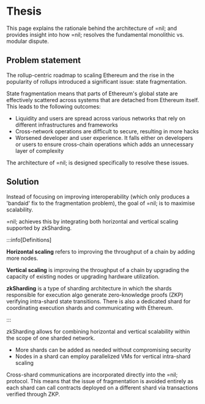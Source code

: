 # Thesis

This page explains the rationale behind the architecture of =nil; and provides insight into how =nil; resolves the fundamental monolithic vs. modular dispute.

## Problem statement

The rollup-centric roadmap to scaling Ethereum and the rise in the popularity of rollups introduced a significant issue: state fragmentation.

State fragmentation means that parts of Ethereum's global state are effectively scattered across systems that are detached from Ethereum itself. This leads to the following outcomes:

* Liquidity and users are spread across various networks that rely on different infrastructures and frameworks
* Cross-network operations are difficult to secure, resulting in more hacks
* Worsened developer and user experience. It falls either on developers or users to ensure cross-chain operations which adds an unnecessary layer of complexity

The architecture of =nil; is designed specifically to resolve these issues. 

## Solution

Instead of focusing on improving interoperability (which only produces a 'bandaid' fix to the fragmentation problem), the goal of =nil; is to maximise scalability.

=nil; achieves this by integrating both horizontal and vertical scaling supported by zkSharding.

:::info[Definitions]

**Horizontal scaling** refers to improving the throughput of a chain by adding more nodes. 

**Vertical scaling** is improving the throughput of a chain by upgrading the capacity of existing nodes or upgrading hardware utilization.

**zkSharding** is a type of sharding architecture in which the shards responsible for execution algo generate zero-knowledge proofs (ZKP) verifying intra-shard state transitions. There is also a dedicated shard for coordinating execution shards and communicating with Ethereum.

:::

zkSharding allows for combining horizontal and vertical scalability within the scope of one sharded network.

* More shards can be added as needed without compromising security
* Nodes in a shard can employ parallelized VMs for vertical intra-shard scaling

Cross-shard communications are incorporated directly into the =nil; protocol. This means that the issue of fragmentation is avoided entirely as each shard can call contracts deployed on a different shard via transactions verified through ZKP.